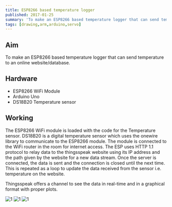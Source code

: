 ```yaml
---
title: ESP8266 based temperature logger
published: 2017-01-25
summary: 'To make an ESP8266 based temperature logger that can send temperature to an online website/database.'
tags: [drawing,arm,arduino,servo]
---
```

## Aim
To make an ESP8266 based temperature logger that can send temperature to an online website/database.

## Hardware
- ESP8266 WiFi Module
- Arduino Uno
- DS18B20 Temperature sensor

## Working 
The ESP8266 WiFi module is loaded with the code for the Temperature sensor. DS18B20 is a digital temperature sensor which uses the onewire library to communicate to the ESP8266 module. The module is connected to the WiFi router in the room for internet access. The ESP uses HTTP 1.1 protocol to relay data to the thingsspeak website using its IP address and the path given by the website for a new data stream. Once the server is connected, the data is sent and the connection is closed until the next time. This is repeated as a loop to update the data received from the sensor i.e. temperature on the website.

Thingsspeak offers a channel to see the data in real-time and in a graphical format with proper plots.


<Image
  src='/static/images/blog/ESP8266-temp-sensor/1.png'
  alt='1'
  width='auto'
  height='auto'
/>
<Image
  src='/static/images/blog/ESP8266-temp-sensor/2.png'
  alt='1'
  width='auto'
  height='auto'
/>
<Image
  src='/static/images/blog/thumbnails/ESP8266 based temperature logger.png'
  alt='1'
  width='auto'
  height='auto'
/>